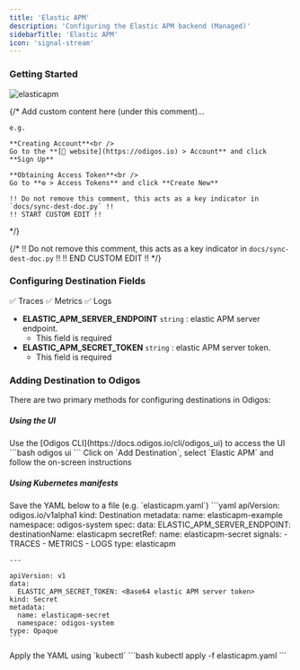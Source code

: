 ```yaml
---
title: 'Elastic APM'
description: 'Configuring the Elastic APM backend (Managed)'
sidebarTitle: 'Elastic APM'
icon: 'signal-stream'
---
```


### Getting Started

<img src="https://d15jtxgb40qetw.cloudfront.net/elasticapm.svg" alt="elasticapm" className="not-prose h-20" />

{/*
    Add custom content here (under this comment)...

    e.g.

    **Creating Account**<br />
    Go to the **[🔗 website](https://odigos.io) > Account** and click **Sign Up**

    **Obtaining Access Token**<br />
    Go to **⚙️ > Access Tokens** and click **Create New**

    !! Do not remove this comment, this acts as a key indicator in `docs/sync-dest-doc.py` !!
    !! START CUSTOM EDIT !!
*/}

{/*
    !! Do not remove this comment, this acts as a key indicator in `docs/sync-dest-doc.py` !!
    !! END CUSTOM EDIT !!
*/}

### Configuring Destination Fields

<Accordion title="Supported Signals:">
  ✅ Traces
  ✅ Metrics
  ✅ Logs
</Accordion>

- **ELASTIC_APM_SERVER_ENDPOINT** `string` : elastic APM server endpoint.
  - This field is required
- **ELASTIC_APM_SECRET_TOKEN** `string` : elastic APM server token.
  - This field is required

### Adding Destination to Odigos

There are two primary methods for configuring destinations in Odigos:

##### **Using the UI**

<Steps>
  <Step>
    Use the [Odigos CLI](https://docs.odigos.io/cli/odigos_ui) to access the UI
    ```bash
    odigos ui
    ```
  </Step>
  <Step>
    Click on `Add Destination`, select `Elastic APM` and follow the on-screen instructions
  </Step>
</Steps>

##### **Using Kubernetes manifests**

<Steps>
  <Step>
    Save the YAML below to a file (e.g. `elasticapm.yaml`)
    ```yaml
    apiVersion: odigos.io/v1alpha1
    kind: Destination
    metadata:
      name: elasticapm-example
      namespace: odigos-system
    spec:
      data:
        ELASTIC_APM_SERVER_ENDPOINT: <elastic APM server endpoint>
      destinationName: elasticapm
      secretRef:
        name: elasticapm-secret
      signals:
      - TRACES
      - METRICS
      - LOGS
      type: elasticapm

    ---

    apiVersion: v1
    data:
      ELASTIC_APM_SECRET_TOKEN: <Base64 elastic APM server token>
    kind: Secret
    metadata:
      name: elasticapm-secret
      namespace: odigos-system
    type: Opaque
    ```
  </Step>
  <Step>
    Apply the YAML using `kubectl`
    ```bash
    kubectl apply -f elasticapm.yaml
    ```
  </Step>
</Steps>